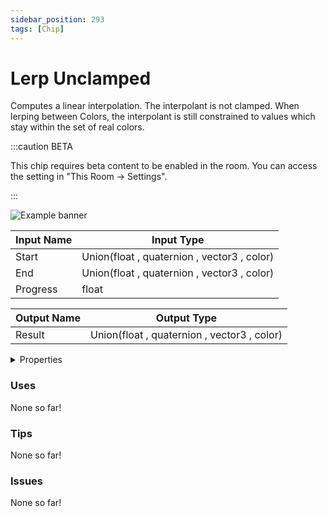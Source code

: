 ```yaml
---
sidebar_position: 293
tags: [Chip]
---
```


# Lerp Unclamped

Computes a linear interpolation. The interpolant is not clamped. When lerping between Colors, the interpolant is still constrained to values which stay within the set of real colors.

:::caution BETA

This chip requires beta content to be enabled in the room. You can access the setting in "This Room -> Settings".

:::

![Example banner](./assets/6e9219ab-89d2-47e3-a105-562a9a1fddda.svg)

| Input Name | Input Type |
|-----------|-----------|
| Start | Union(float , quaternion , vector3 , color) |
| End | Union(float , quaternion , vector3 , color) |
| Progress | float |

| Output Name | Output Type |
|-----------|-----------|
| Result | Union(float , quaternion , vector3 , color) |


<details>
  <summary>Properties</summary>
  <div>
    <div>
    <table>
      <thead>
        <tr>
          <th>Is beta required?</th>
          <th>✅</th>
        </tr>
        <tr>
          <th>Is this chip a trolling risk?</th>
          <th>❌</th>
        </tr>
        <tr>
          <th>Chip UUPD</th>
          <th>._uuid</th>
        </tr>
      </thead>
    </table>
    </div>
  </div>
</details>

### Uses

None so far!

### Tips

None so far!

### Issues

None so far!